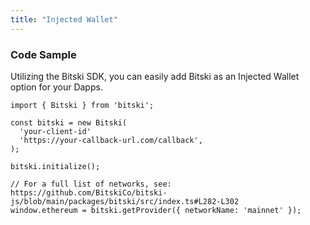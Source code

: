 ```yaml
---
title: "Injected Wallet"
---
```

### Code Sample
Utilizing the Bitski SDK, you can easily add Bitski as an Injected Wallet option for your Dapps. 

``` tsx app.tsx
import { Bitski } from 'bitski';

const bitski = new Bitski(
  'your-client-id'
  'https://your-callback-url.com/callback',
);

bitski.initialize();

// For a full list of networks, see: https://github.com/BitskiCo/bitski-js/blob/main/packages/bitski/src/index.ts#L282-L302
window.ethereum = bitski.getProvider({ networkName: 'mainnet' });
```